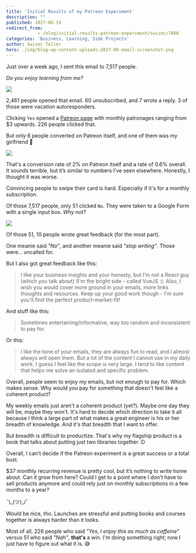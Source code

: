 ```yaml
---
title: 'Initial Results of my Patreon Experiment'
description: ""
published: 2017-06-19
redirect_from: 
            - /blog/initial-results-patreon-experiment/swizec/7666
categories: 'Business, Learning, Side Projects'
author: Swizec Teller
hero: ./img/blog-wp-content-uploads-2017-06-email-screenshot.png
---
```

Just over a week ago, I sent this email to 7,517 people.



_Do you enjoy learning from me?_



![](./img/blog-wp-content-uploads-2017-06-email-screenshot.png)



2,461 people opened that email. 60 unsubscribed, and 7 wrote a reply. 3 of those were vacation autoresponders.



Clicking `Yes` opened a [Patreon page](https://www.patreon.com/swizec) with monthly patronages ranging from $3 upwards. 226 people clicked that.



But only 6 people converted on Patreon itself, and one of them was my girlfriend 🤔



![](./img/blog-wp-content-uploads-2017-06-barchart-screenshot.png)



That's a conversion rate of 2% on Patreon itself and a rate of 0.6% overall. It sounds terrible, but it’s similar to numbers I've seen elsewhere. Honestly, I thought it was worse.



Convincing people to swipe their card is hard. Especially if it's for a monthly subscription.



Of those 7,517 people, only 51 clicked `No`. They were taken to a Google Form with a single input box. _Why not?_



![](./img/blog-wp-content-uploads-2017-06-google-form-screenshot.png)



Of those 51, 10 people wrote great feedback (for the most part).



One meanie said _"No”_, and another meanie said _"stop writing"_. Those were… uncalled for.



But I also got great feedback like this:



> I like your business insights and your honesty, but I'm not a React guy (which you talk about) (I'm the bright side - called VueJS :). Also, I wish you would cover more ground in your emails, more links thoughts and resources. Keep up your good work though - I'm sure you'll find the perfect product-market-fit!



And stuff like this:



> Sometimes entertaining/informative, way too random and inconsistent to pay for.



Or this:



> I like the tone of your emails, they are always fun to read, and I almost always will open them. But a lot of the content I cannot use in my daily work. I guess I feel like the scope is very large. I tend to like content that helps me solve an isolated and specific problem.



Overall, people seem to enjoy my emails, but not enough to pay for. Which makes sense. Why would you pay for something that doesn't feel like a coherent product?



My weekly emails just aren't a coherent product (yet?). Maybe one day they will be, maybe they won't. It's hard to decide which direction to take it all because I think a large part of what makes a great engineer is his or her breadth of knowledge. And it's that breadth that I want to offer.



But breadth is difficult to productize. That's why my flagship product is a book that talks about putting just two libraries together :D



Overall, I can't decide if the Patreon experiment is a great success or a total bust.



$37 monthly recurring revenue is pretty cool, but it’s nothing to write home about. Can it grow from here? Could I get to a point where I don't have to sell products anymore and could rely just on monthly subscriptions in a few months to a year?



¯\\\_(ツ)\_/¯



Would be nice, tho. Launches are stressful and putting books and courses together is always harder than it looks.



Most of all, 226 people who said _"Yes, I enjoy this as much as caffeine"_ versus 51 who said _"Nah"_, **that's** a win. I'm doing something right; now I just have to figure out what it is. 😅